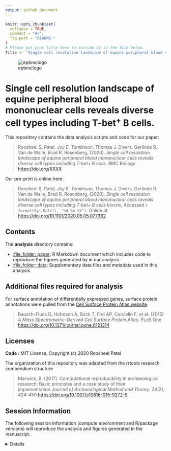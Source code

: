 ```yaml
---
output: github_document
---
```


```r
knitr::opts_chunk$set(
  collapse = TRUE,
  comment = "#>",
  fig.path = "README-"
)
# Please put your title here to include it in the file below.
Title <- "Single cell resolution landscape of equine peripheral blood mononuclear cells reveals diverse cell types including T-bet<sup>+</sup> B cells."
```

  ![epbmclogo](analysis/data/derived_data/horse_DNA_image.png#style=centerme)

# Single cell resolution landscape of equine peripheral blood mononuclear cells reveals diverse cell types including T-bet<sup>+</sup> B cells.

This repository contains the data analysis scripts and code for our paper:

> Roosheel S. Patel*, Joy E. Tomlinson*, Thomas J. Divers, Gerlinde R. Van de Walle, Brad R. Rosenberg, (2020). *Single cell resolution landscape of equine peripheral blood mononuclear cells reveals diverse cell types including T-bet+ B cells*. BMC Biology <https://doi.org/XXXX>

Our pre-print is online here:

> Roosheel S. Patel*, Joy E. Tomlinson*, Thomas J. Divers, Gerlinde R. Van de Walle, Brad R. Rosenberg, (2020). *Single cell resolution landscape of equine peripheral blood mononuclear cells reveals diverse cell types including T-bet+ B cells* biorxiv, Accessed `r format(Sys.Date(), "%d %b %Y")`. Online at <https://doi.org/10.1101/2020.05.05.077362>

## Contents

The **analysis** directory contains:

  - [:file\_folder: paper](/analysis/paper): R Markdown document which includes code to reproduce the figures generated by in our analysis.
  - [:file\_folder: data](/analysis/data): Supplementary data files and metadata used in this analysis

## Additional files required for analysis

For surface annotation of differentially expressed genes, surface protein annotations were pulled from the [Cell Surface Protein Atlas website](https://wlab.ethz.ch/cspa/#abstract). 

> Bausch-Fluck D, Hofmann A, Bock T, Frei AP, Cerciello F, et al. (2015) *A Mass Spectrometric-Derived Cell Surface Protein Atlas*. PLoS One <https://doi.org/10.1371/journal.pone.0121314>

## Licenses

**Code :** MIT License, Copyright (c) 2020 Roosheel Patel

The organization of this repository was adapted from the rrtools research compendium structure

> Marwick, B. (2017). Computational reproducibility in archaeological research: Basic principles and a case study of their implementation.*Journal of Archaeological Method and Theory*, 24(2), 424-450.<https://doi.org/10.1007/s10816-015-9272-9>

## Session Information

The following session information (compute environment and R/package versions) will reproduce the analysis and figures generated in the manuscript.

<details>
>R version 3.6.2 (2019-12-12)
Platform: x86_64-pc-linux-gnu (64-bit)
Running under: CentOS Linux 7 (Core)
>Matrix products: default
BLAS/LAPACK: /hpc/packages/minerva-centos7/intel/parallel_studio_xe_2019/compilers_and_libraries_2019.0.117/linux/mkl/lib/intel64_lin/libmkl_gf_lp64.so
>Random number generation:
 RNG:     Mersenne-Twister 
 Normal:  Inversion 
 Sample:  Rounding 
>locale:
 [1] LC_CTYPE=en_US.UTF-8       LC_NUMERIC=C              
 [3] LC_TIME=en_US.UTF-8        LC_COLLATE=en_US.UTF-8    
 [5] LC_MONETARY=en_US.UTF-8    LC_MESSAGES=en_US.UTF-8   
 [7] LC_PAPER=en_US.UTF-8       LC_NAME=C                 
 [9] LC_ADDRESS=C               LC_TELEPHONE=C            
[11] LC_MEASUREMENT=en_US.UTF-8 LC_IDENTIFICATION=C     
>other attached packages:
 [1] readr_1.4.0          modelr_0.1.8         tidyr_1.1.2          reshape2_1.4.4       here_1.0.0           circlize_0.4.11      ComplexHeatmap_2.2.0
 [8] GEOquery_2.54.1      factoextra_1.0.7     cluster_2.1.0        openxlsx_4.2.3       legocolors_0.2.0     ggforce_0.3.2        ggtree_2.0.4        
[15] viridis_0.5.1        viridisLite_0.3.0    BiocManager_1.30.10  jntools_0.1.0        mgsub_1.7.2          ape_5.4-1            patchwork_1.1.0     
[22] dplyr_1.0.2          edgeR_3.28.1         limma_3.42.2         scales_1.1.1         lemon_0.4.5          ggpubr_0.4.0         readxl_1.3.1        
[29] ggrepel_0.8.2        RColorBrewer_1.1-2   ggnetwork_0.5.8      sctransform_0.2.0    uwot_0.1.9           rlang_0.4.9          rrtools_0.1.0       
[36] future_1.20.1        clustree_0.4.3       ggraph_2.0.4         ggplot2_3.3.2        gdata_2.18.0         cowplot_1.1.0        gtools_3.8.2        
[43] tibble_3.0.4         AnnotationDbi_1.48.0 IRanges_2.20.2       S4Vectors_0.24.4     Biobase_2.46.0       BiocGenerics_0.32.0  Matrix_1.2-18       
[50] renv_0.12.3          Seurat_3.1.0        
>loaded via a namespace (and not attached):
  [1] reticulate_1.18       tidyselect_1.1.0      RSQLite_2.2.1         htmlwidgets_1.5.2     Rtsne_0.15            devtools_2.3.2       
  [7] munsell_0.5.0         codetools_0.2-18      ica_1.0-2             miniUI_0.1.1.1        withr_2.3.0           colorspace_2.0-0     
 [13] knitr_1.30            rstudioapi_0.13       ROCR_1.0-11           ggsignif_0.6.0        tensor_1.5            listenv_0.8.0        
 [19] labeling_0.4.2        git2r_0.27.1          polyclip_1.10-0       bit64_4.0.5           farver_2.0.3          rprojroot_2.0.2      
 [25] treeio_1.10.0         parallelly_1.21.0     vctrs_0.3.5           generics_0.1.0        xfun_0.19             R6_2.5.0             
 [31] clue_0.3-58           graphlayouts_0.7.1    rsvd_1.0.3            locfit_1.5-9.4        spatstat.utils_1.17-0 assertthat_0.2.1     
 [37] promises_1.1.1        gtable_0.3.0          globals_0.14.0        processx_3.4.5        goftest_1.2-2         tidygraph_1.2.0      
 [43] clisymbols_1.2.0      GlobalOptions_0.1.2   splines_3.6.1         rstatix_0.6.0         lazyeval_0.2.2        broom_0.7.2          
 [49] yaml_2.2.1            abind_1.4-5           backports_1.2.1       httpuv_1.5.4          tools_3.6.1           usethis_1.6.3        
 [55] bookdown_0.21         ellipsis_0.3.1        sessioninfo_1.1.1     ggridges_0.5.2        Rcpp_1.0.5            plyr_1.8.6           
 [61] purrr_0.3.4           ps_1.5.0              prettyunits_1.1.1     rpart_4.1-15          deldir_0.2-3          GetoptLong_1.0.4     
 [67] pbapply_1.4-3         zoo_1.8-8             haven_2.3.1           fs_1.5.0              magrittr_2.0.1        data.table_1.13.4    
 [73] lmtest_0.9-38         RANN_2.6.1            fitdistrplus_1.1-3    matrixStats_0.57.0    pkgload_1.1.0         hms_0.5.3            
 [79] mime_0.9              evaluate_0.14         xtable_1.8-4          rio_0.5.16            shape_1.4.5           gridExtra_2.3        
 [85] testthat_3.0.0        compiler_3.6.1        KernSmooth_2.23-18    crayon_1.3.4          htmltools_0.5.0       mgcv_1.8-33          
 [91] later_1.1.0.1         DBI_1.1.0             tweenr_1.0.1          MASS_7.3-53           car_3.0-10            cli_2.2.0            
 [97] igraph_1.2.6          forcats_0.5.0         pkgconfig_2.0.3       rvcheck_0.1.8         foreign_0.8-71        plotly_4.9.2.1       
[103] xml2_1.3.2            stringr_1.4.0         callr_3.5.1           digest_0.6.27         RcppAnnoy_0.0.17      spatstat.data_1.5-2  
[109] rmarkdown_2.5         cellranger_1.1.0      leiden_0.3.6          tidytree_0.3.3        curl_4.3              shiny_1.5.0          
[115] rjson_0.2.20          lifecycle_0.2.0       nlme_3.1-150          jsonlite_1.7.1        carData_3.0-4         desc_1.2.0           
[121] fansi_0.4.1           pillar_1.4.7          lattice_0.20-41       fastmap_1.0.1         httr_1.4.2            pkgbuild_1.1.0       
[127] survival_3.2-7        glue_1.4.2            remotes_2.2.0         zip_2.1.1             spatstat_1.64-1       png_0.1-7            
[133] bit_4.0.4             stringi_1.5.3         blob_1.2.1            memoise_1.1.0         irlba_2.3.3           future.apply_1.6.0   
